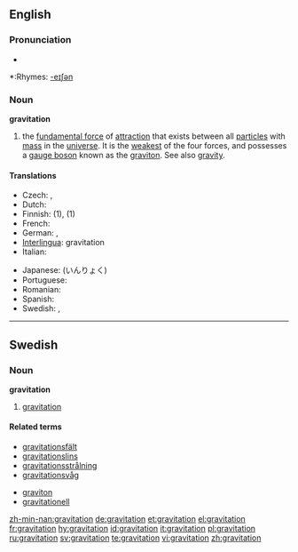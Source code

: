 {{see|Gravitation}}
==English==
{{wikipedia}}
===Pronunciation===
*{{audio|en-us-gravitation.ogg|Audio (US)}}

*:Rhymes: [[Rhymes:English:-eɪʃǝn|-eɪʃǝn]]

===Noun===
'''gravitation'''

# {{physics}} the [[fundamental force]] of [[attraction]] that exists between all [[particle]]s with [[mass]] in the [[universe]].  It is the [[weakest]] of the four forces, and possesses a [[gauge boson]] known as the [[graviton]].  See also [[gravity]].

====Translations====
{{trans-top|fundamental force of attraction}}
* Czech: {{t+|cs|přitažlivost|f}}, {{t+|cs|gravitace|f}}
* Dutch: {{t+|nl|zwaartekracht|f}}
* Finnish: {{t+|fi|painovoima}} (1), {{t+|fi|gravitaatio}} (1)
* French: {{t+|fr|gravitation|f}}
* German: {{t+|de|Schwerkraft|f}}, {{t+|de|Gravitation|f}}
* [[Interlingua]]: gravitation
* Italian: {{t+|it|gravitazione|f}}
{{trans-mid}}
* Japanese: {{t+|ja|引力|tr=inryoku|sc=Jpan}} (いんりょく)
* Portuguese: {{t+|pt|gravitação|f}}
* Romanian: {{t+|ro|gravitaţie|f}}
* Spanish: {{t+|es|gravitación|f}}
* Swedish: {{t+|sv|gravitation|c}}, {{t+|sv|tyngdkraft|c}}
{{trans-bottom}}

----

==Swedish==

===Noun===
{{sv-noun-unc-irreg-c|2=gravitationen}}
'''gravitation''' {{c}}

# {{context|physics|lang=sv}} [[#English|gravitation]]

====Related terms====
*[[gravitationsfält]]
*[[gravitationslins]]
*[[gravitationsstrålning]]
*[[gravitationsvåg]]

*[[graviton#Swedish|graviton]]
*[[gravitationell]]

[[zh-min-nan:gravitation]]
[[de:gravitation]]
[[et:gravitation]]
[[el:gravitation]]
[[fr:gravitation]]
[[hy:gravitation]]
[[id:gravitation]]
[[it:gravitation]]
[[pl:gravitation]]
[[ru:gravitation]]
[[sv:gravitation]]
[[te:gravitation]]
[[vi:gravitation]]
[[zh:gravitation]]